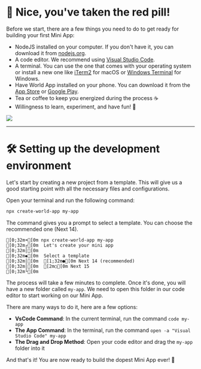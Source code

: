 # 💊 Nice, you've taken the red pill!

Before we start, there are a few things you need to do to get ready for building your first Mini App:

- NodeJS installed on your computer. If you don't have it, you can download it from [nodejs.org](https://nodejs.org/).
- A code editor. We recommend using [Visual Studio Code](https://code.visualstudio.com/).
- A terminal. You can use the one that comes with your operating system or install a new one like [iTerm2](https://iterm2.com/) for macOS or [Windows Terminal](https://aka.ms/terminal) for Windows.
- Have World App installed on your phone. You can download it from the [App Store](https://apps.apple.com/no/app/world-app-worldcoin-wallet/id1560859847) or [Google Play](https://play.google.com/store/apps/details?id=com.worldcoin).
- Tea or coffee to keep you energized during the process ☕️
- Willingness to learn, experiment, and have fun! 🎉

![](https://cdn-media-1.freecodecamp.org/images/17fkrteeFb0NPP0P8ydSfhOfQDY2uLIrltJz)

---

# 🛠️ Setting up the development environment

Let's start by creating a new project from a template. This will give us a good starting point with all the necessary files and configurations.

Open your terminal and run the following command:

```bash npm2yarn
npx create-world-app my-app
```

The command gives you a prompt to select a template. You can choose the recommended one (Next 14).

```ansi
[0;32m➜[0m npx create-world-app my-app
[0;32m┌[0m  Let's create your mini app
[0;32m│[0m
[0;32m◆[0m  Select a template
[0;32m│[0m  [1;32m●[0m Next 14 (recommended)
[0;32m│[0m  [2m○[0m Next 15
[0;32m└[0m
```

The process will take a few minutes to complete. Once it's done, you will have a new folder called `my-app`. We need to open this folder in our code editor to start working on our Mini App.

There are many ways to do it, here are a few options:

- **VsCode Command**: In the current terminal, run the command `code my-app`
- **The App Command**: In the terminal, run the command `open -a "Visual Studio Code" my-app`
- **The Drag and Drop Method**: Open your code editor and drag the `my-app` folder into it

And that's it! You are now ready to build the dopest Mini App ever! 🎉

